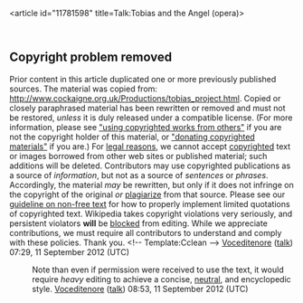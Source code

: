 <article id="11781598" title=Talk:Tobias and the Angel (opera)>
	<talkpage id="11781598" title="Talk:Tobias and the Angel (opera)">

{{WikiProject Opera|class=start}}


== Copyright problem removed ==

Prior content in this article duplicated one or more previously published sources. The material was copied from: http://www.cockaigne.org.uk/Productions/tobias_project.html. Copied or closely paraphrased material has been rewritten or removed and must not be restored, ''unless'' it is duly released under a compatible license. (For more information, please see [[Wikipedia:COPYRIGHT#Using_copyrighted_work_from_others|&quot;using copyrighted works from others&quot;]] if you are not the copyright holder of this material, or [[Wikipedia:Donating copyrighted materials|&quot;donating copyrighted materials&quot;]] if you are.) For [[Wikipedia:Copyrights|legal reasons]], we cannot accept [[Wikipedia:Copyrights|copyrighted]] text or images borrowed from other web sites or published material; such additions will be deleted. Contributors may use copyrighted publications as a source of ''information'', but not as a source of ''sentences'' or ''phrases''. Accordingly, the material ''may'' be rewritten, but only if it does not infringe on the copyright of the original ''or'' [[Wikipedia:Plagiarism|plagiarize]] from that source. Please see our [[Wikipedia:NFC#Text|guideline on non-free text]] for how to properly implement limited quotations of copyrighted text. Wikipedia takes copyright violations very seriously, and persistent violators '''will''' be [[Wikipedia:Blocking policy|blocked]] from editing. While we appreciate contributions, we must require all contributors to understand and comply with these policies. Thank you. &lt;!-- Template:Cclean --&gt; [[User:Voceditenore|Voceditenore]] ([[User talk:Voceditenore|talk]]) 07:29, 11 September 2012 (UTC)
:Note than even if permission were received to use the text, it would require ''heavy'' editing to achieve a concise, [[WP:NPOV|neutral]], and encyclopedic style. [[User:Voceditenore|Voceditenore]] ([[User talk:Voceditenore|talk]]) 08:53, 11 September 2012 (UTC)
	</talkpage>
</article>